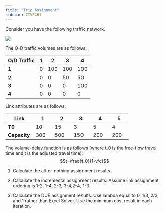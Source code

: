 ```yaml
---
title: "Trip Assignment"
sidebar: CIVE461
---
```


Consider you have the following traffic network.

![](../images/ae/ae6_figure1.png){fig-align="center"}

The O-D traffic volumes are as follows:

| O/D Traffic |     1    |     2      |     3      |     4      |
|-------------|----------|------------|------------|------------|
|     **1**       |     0    |     100    |     100    |     100    |
|     **2**       |     0    |     0      |     50     |     50     |
|     **3**       |     0    |     0      |     0      |     100    |
|     **4**       |     0    |     0      |     0      |     0      |

Link attributes are as follows:

|     Link        |     1      |     2      |     3      |     4      |     5      |
|-----------------|------------|------------|------------|------------|------------|
|     **T0**          |     10     |     15     |     3      |     5      |     4      |
|     **Capacity**    |     300    |     500    |     150    |     200    |     200    |

The volume-delay function is as follows (where t_0 is the free-flow travel time and t is the adjusted travel time):
$$t=\frac{t_0}{1-v/c}$$

1. Calculate the all-or-nothing assignment results.

2. Calculate the incremental assignment results. Assume link assignment ordering is  1-2, 1-4, 2-3, 3-4,2-4, 1-3.

3. Calculate the DUE assignment results. Use lambda equal to 0, 1/3, 2/3, and 1 rather than Excel Solver. Use the minimum cost result in each iteration.
